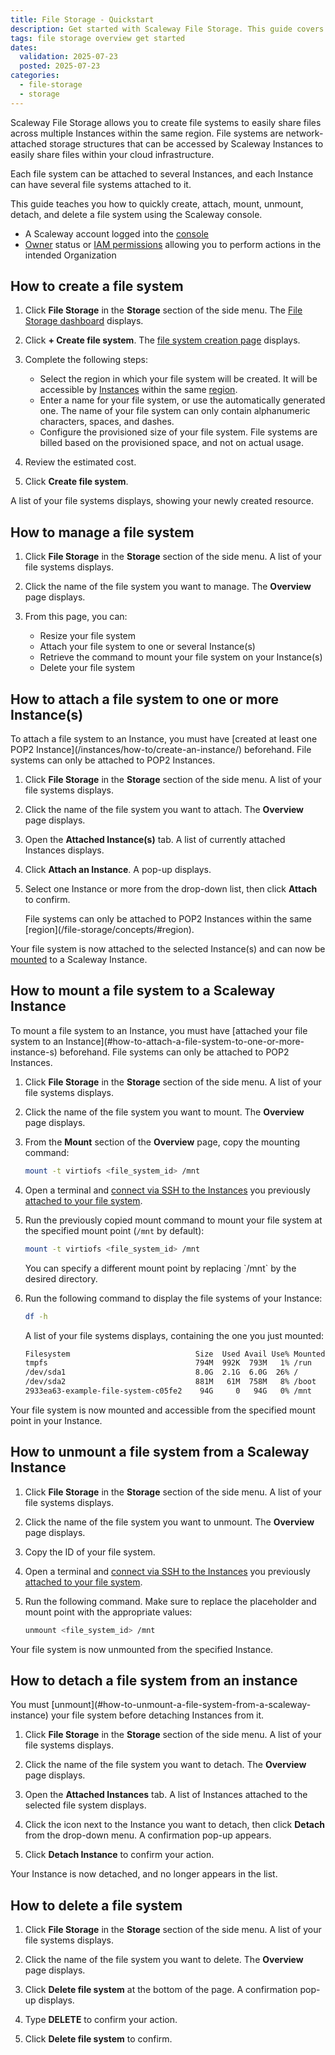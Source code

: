 ```yaml
---
title: File Storage - Quickstart
description: Get started with Scaleway File Storage. This guide covers creating, attaching, and mounting File systems to your Instances for efficient data management.
tags: file storage overview get started
dates:
  validation: 2025-07-23
  posted: 2025-07-23
categories:
  - file-storage
  - storage
---
```


Scaleway File Storage allows you to create file systems to easily share files across multiple Instances within the same region. File systems are network-attached storage structures that can be accessed by Scaleway Instances to easily share files within your cloud infrastructure.

Each file system can be attached to several Instances, and each Instance can have several file systems attached to it.

This guide teaches you how to quickly create, attach, mount, unmount, detach, and delete a file system using the Scaleway console.

<Requirements />

- A Scaleway account logged into the [console](https://console.scaleway.com)
- [Owner](/iam/concepts/#owner) status or [IAM permissions](/iam/concepts/#permission) allowing you to perform actions in the intended Organization

## How to create a file system

1. Click **File Storage** in the **Storage** section of the side menu. The [File Storage dashboard](https://console.scaleway.com/file-storage/) displays.

2. Click **+ Create file system**. The [file system creation page](https://console.scaleway.com//file-storage/file-storage/create) displays.

3. Complete the following steps:
    - Select the region in which your file system will be created. It will be accessible by [Instances](/instances/) within the same [region](/file-storage/concepts/#region).
    - Enter a name for your file system, or use the automatically generated one. The name of your file system can only contain alphanumeric characters, spaces, and dashes.
    - Configure the provisioned size of your file system.
        <Message type="note">
        File systems are billed based on the provisioned space, and not on actual usage.
        </Message>

4. Review the estimated cost.

5. Click **Create file system**.

A list of your file systems displays, showing your newly created resource.

## How to manage a file system

1. Click **File Storage** in the **Storage** section of the side menu. A list of your file systems displays.

2. Click the name of the file system you want to manage. The **Overview** page displays.

3. From this page, you can:
    - Resize your file system
    - Attach your file system to one or several Instance(s)
    - Retrieve the command to mount your file system on your Instance(s)
    - Delete your file system

## How to attach a file system to one or more Instance(s)

<Message type="note">
To attach a file system to an Instance, you must have [created at least one POP2 Instance](/instances/how-to/create-an-instance/) beforehand. File systems can only be attached to POP2 Instances.
</Message>

1. Click **File Storage** in the **Storage** section of the side menu. A list of your file systems displays.

2. Click the name of the file system you want to attach. The **Overview** page displays.

3. Open the **Attached Instance(s)** tab. A list of currently attached Instances displays.

4. Click **Attach an Instance**. A pop-up displays.

5. Select one Instance or more from the drop-down list, then click **Attach** to confirm.

    <Message type="important">
    File systems can only be attached to POP2 Instances within the same [region](/file-storage/concepts/#region).
    </Message>

Your file system is now attached to the selected Instance(s) and can now be [mounted](/file-storage/how-to/mount-file-system/) to a Scaleway Instance.

## How to mount a file system to a Scaleway Instance

<Message type="note">
To mount a file system to an Instance, you must have [attached your file system to an Instance](#how-to-attach-a-file-system-to-one-or-more-instance-s) beforehand. File systems can only be attached to POP2 Instances.
</Message>

1. Click **File Storage** in the **Storage** section of the side menu. A list of your file systems displays.

2. Click the name of the file system you want to mount. The **Overview** page displays.

3. From the **Mount** section of the **Overview** page, copy the mounting command:

    ```sh
    mount -t virtiofs <file_system_id> /mnt
    ```

4. Open a terminal and [connect via SSH to the Instances](/instances/how-to/connect-to-instance/) you previously [attached to your file system](/file-storage/how-to/attach-file-system/).

5. Run the previously copied mount command to mount your file system at the specified mount point (`/mnt` by default):

    ```sh
    mount -t virtiofs <file_system_id> /mnt
    ```

    <Message type="note">
    You can specify a different mount point by replacing `/mnt` by the desired directory.
    </Message>

6. Run the following command to display the file systems of your Instance:

    ```sh
    df -h
    ```

    A list of your file systems displays, containing the one you just mounted:

    ```sh
    Filesystem                            Size  Used Avail Use% Mounted on
    tmpfs                                 794M  992K  793M   1% /run
    /dev/sda1                             8.0G  2.1G  6.0G  26% /
    /dev/sda2                             881M   61M  758M   8% /boot
    2933ea63-example-file-system-c05fe2    94G     0   94G   0% /mnt

Your file system is now mounted and accessible from the specified mount point in your Instance.

## How to unmount a file system from a Scaleway Instance

1. Click **File Storage** in the **Storage** section of the side menu. A list of your file systems displays.

2. Click the name of the file system you want to unmount. The **Overview** page displays.

3. Copy the ID of your file system.

4. Open a terminal and [connect via SSH to the Instances](/instances/how-to/connect-to-instance/) you previously [attached to your file system](/file-storage/how-to/attach-file-system/).

5. Run the following command. Make sure to replace the placeholder and mount point with the appropriate values:

    ```sh
    unmount <file_system_id> /mnt
    ```

Your file system is now unmounted from the specified Instance.

## How to detach a file system from an instance

<Message type="important">
You must [unmount](#how-to-unmount-a-file-system-from-a-scaleway-instance) your file system before detaching Instances from it.
</Message>

1. Click **File Storage** in the **Storage** section of the side menu. A list of your file systems displays.

2. Click the name of the file system you want to detach. The **Overview** page displays.

3. Open the **Attached Instances** tab. A list of Instances attached to the selected file system displays.

4. Click the <Icon name="more" /> icon next to the Instance you want to detach, then click **Detach** from the drop-down menu. A confirmation pop-up appears.
 
5. Click **Detach Instance** to confirm your action.

Your Instance is now detached, and no longer appears in the list.

## How to delete a file system

1. Click **File Storage** in the **Storage** section of the side menu. A list of your file systems displays.

2. Click the name of the file system you want to delete. The **Overview** page displays.

3. Click **Delete file system** at the bottom of the page. A confirmation pop-up displays.

4. Type **DELETE** to confirm your action.

5. Click **Delete file system** to confirm.